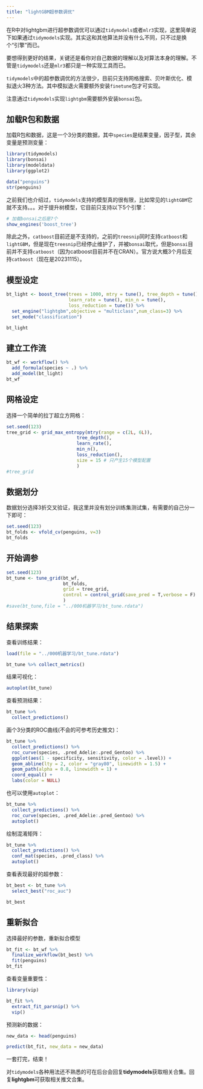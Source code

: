 ```yaml
---
title: "lightGBM超参数调优"
---
```


在R中对lightgbm进行超参数调优可以通过`tidymodels`或者`mlr3`实现，这里简单说下如果通过`tidymodels`实现。其实这和其他算法并没有什么不同，只不过是换个“引擎”而已。

要想得到更好的结果，关键还是看你对自己数据的理解以及对算法本身的理解。不管是`tidymodels`还是`mlr3`都只是一种实现工具而已。

`tidymodels`中的超参数调优的方法很少，目前只支持网格搜索、贝叶斯优化、模拟退火3种方法。其中模拟退火需要额外安装`finetune`包才可实现。

注意通过`tidymodels`实现`lightgbm`需要额外安装`bonsai`包。

## 加载R包和数据

加载R包和数据，这是一个3分类的数据，其中`species`是结果变量，因子型，其余变量是预测变量：

```r
library(tidymodels)
library(bonsai)
library(modeldata)
library(ggplot2)

data("penguins")
str(penguins)
```

之前我们也介绍过，`tidymodels`支持的模型真的很有限，比如常见的`lightGBM`它就不支持。。。对于提升树模型，它目前只支持以下5个引擎：

```r
# 加载bonsai之后是7个
show_engines('boost_tree')
```

除此之外，`catboost`目前还是不支持的，之前的`treesnip`同时支持`catboost`和`lightGBM`，但是现在`treesnip`已经停止维护了，并被`bonsai`取代，但是`bonsai`目前并不支持`catboost`（因为catboost目前并不在CRAN）。官方说大概3个月后支持`catboost`（现在是20231115）。

## 模型设定

```r
bt_light <- boost_tree(trees = 1000, mtry = tune(), tree_depth = tune(),  
                       learn_rate = tune(), min_n = tune(), 
                       loss_reduction = tune()) %>%
  set_engine("lightgbm",objective = "multiclass",num_class=3) %>%
  set_mode("classification")

bt_light
```

## 建立工作流

```r
bt_wf <- workflow() %>% 
  add_formula(species ~ .) %>% 
  add_model(bt_light)
bt_wf
```

## 网格设定

选择一个简单的拉丁超立方网格：

```r
set.seed(123)
tree_grid <- grid_max_entropy(mtry(range = c(2L, 6L)),
                          tree_depth(),
                          learn_rate(),
                          min_n(),
                          loss_reduction(),
                          size = 15 # 只产生15个模型配置
                          )
#tree_grid
```

## 数据划分

数据划分选择3折交叉验证，我这里并没有划分训练集测试集，有需要的自己分一下即可：

```r
set.seed(123)
bt_folds <- vfold_cv(penguins, v=3)
bt_folds
```

## 开始调参

```r
set.seed(123)
bt_tune <- tune_grid(bt_wf,
                     bt_folds,
                     grid = tree_grid,
                     control = control_grid(save_pred = T,verbose = F)
                     )
#save(bt_tune,file = "../000机器学习/bt_tune.rdata")
```

## 结果探索

查看训练结果：

```r
load(file = "../000机器学习/bt_tune.rdata")

bt_tune %>% collect_metrics()
```

结果可视化：

```r
autoplot(bt_tune)
```

查看预测结果：

```r
bt_tune %>% 
  collect_predictions()
```

画个3分类的ROC曲线(不会的可参考历史推文)：

```r
bt_tune %>% 
  collect_predictions() %>% 
  roc_curve(species, .pred_Adelie:.pred_Gentoo) %>% 
  ggplot(aes(1 - specificity, sensitivity, color = .level)) +
  geom_abline(lty = 2, color = "gray80", linewidth = 1.5) +
  geom_path(alpha = 0.8, linewidth = 1) +
  coord_equal() +
  labs(color = NULL)
```

也可以使用`autoplot`：

```r
bt_tune %>% 
  collect_predictions() %>% 
  roc_curve(species, .pred_Adelie:.pred_Gentoo) %>% 
  autoplot()
```

绘制混淆矩阵：

```r
bt_tune %>% 
  collect_predictions() %>%
  conf_mat(species, .pred_class) %>%
  autoplot()
```

查看表现最好的超参数：

```r
bt_best <- bt_tune %>% 
  select_best("roc_auc")

bt_best
```

## 重新拟合

选择最好的参数，重新拟合模型

```r
bt_fit <- bt_wf %>% 
  finalize_workflow(bt_best) %>% 
  fit(penguins)
bt_fit
```

查看变量重要性：

```r
library(vip)

bt_fit %>% 
  extract_fit_parsnip() %>%
  vip()
```

预测新的数据：

```r
new_data <- head(penguins)

predict(bt_fit, new_data = new_data)
```

一套打完，结束！

对`tidymodels`各种用法还不熟悉的可在后台会回复**tidymodels**获取相关合集。回复**lightgbm**可获取相关推文合集。

